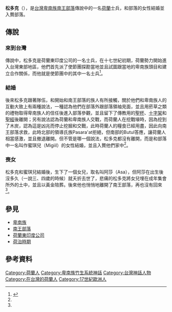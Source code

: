 '''松多克'''（{{lang-pyu|Sungtok}}），是[[台灣|台灣]][[卑南族|卑南族]][[南王部落|南王部落]]傳說中的一名[[荷蘭東印度公司|荷蘭]]士兵，和部落的女性結婚並入贅部落。
==傳說==
===來到台灣===
傳說中，松多克是荷蘭東印度公司的一名士兵，在十七世紀初期，荷蘭勢力開始進入台灣東部地區，他們首先派了使節團探勘當地並且試圖跟當地的卑南族頭目和建立合作關係，而他就是使節團中的其中一名士兵<ref name="台灣原住民史-卑南族史篇">{{cite book|last=|first=|date=1998-12-01|title=台灣原住民史-卑南族史篇|url=https://tm.ncl.edu.tw/article?u=022_001_00000738&lang=chn|location=|publisher=國史館台灣文獻館|page=|isbn=9789570231434|author=宋龍生|access-date=2021-03-15|archive-date=2021-06-06|archive-url=https://web.archive.org/web/20210606041529/https://tm.ncl.edu.tw/article?u=022_001_00000738&lang=chn|dead-url=no}}</ref>。
===結婚===
後來松多克跟著隊伍，和開始和南王部落的族人有所接觸，關於他們和卑南族人的互動大致上有兩種說法，一種認為他們在部落外跟部落領袖見面，並且用菸草之類的禮物取得卑南族人的信任後進入部落參觀，並且留下了傳教用的[[聖杯|聖杯]]、[[十字架|十字架]]和[[聖經|聖經]]後離開；另有說法認為荷蘭和卑南族人交戰，而荷蘭人在挖戰壕時，因為挖到了木炭，認為這是凶兆而停止挖掘和交戰，此時荷蘭人的糧食已經用盡，因此向南王部落求救，此時北部的領導氏族Pasara'at拒絕，但南部的Butul答應，讓荷蘭人相當感激，並且撤退離開。但不管是哪一個說法，松多克都沒有離開，而是和部落中一名叫作蜜琪兒（Migiil）的女性結婚，並且入贅他們家中<ref name="台灣原住民史-卑南族史篇"/>。
===喪女===
松多克和蜜琪兒結婚後，生下了一個女兒，取名叫阿莎（Asa），但阿莎在出生後沒多久（一說三、四歲的時候）就夭折去世了，悲痛的松多克將女兒埋在成年集會所外的土中，並且以黃金陪葬。後來他也悄悄地離開了南王部落，再也沒有回來<ref name="台灣原住民史-卑南族史篇"/>。
==參見==
*[[卑南族|卑南族]]
*[[南王部落|南王部落]]
*[[荷蘭東印度公司|荷蘭東印度公司]]
*[[荷治時期|荷治時期]]
==參考資料==
{{reflist}}

[[Category:荷蘭人|Category:荷蘭人]]
[[Category:卑南族竹生系統神話|Category:卑南族竹生系統神話]]
[[Category:台灣神話人物|Category:台灣神話人物]]
[[Category:在台灣的荷蘭人|Category:在台灣的荷蘭人]]
[[Category:17世紀歐洲人|Category:17世紀歐洲人]]
